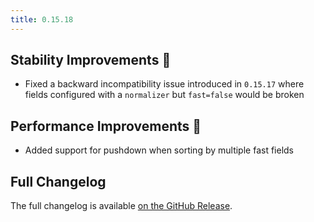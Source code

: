 ```yaml
---
title: 0.15.18
---
```


## Stability Improvements 💪

- Fixed a backward incompatibility issue introduced in `0.15.17` where fields configured with a `normalizer` but `fast=false` would be broken

## Performance Improvements 🚀

- Added support for pushdown when sorting by multiple fast fields

## Full Changelog

The full changelog is available [on the GitHub Release](https://github.com/paradedb/paradedb/releases/tag/v0.15.18).
